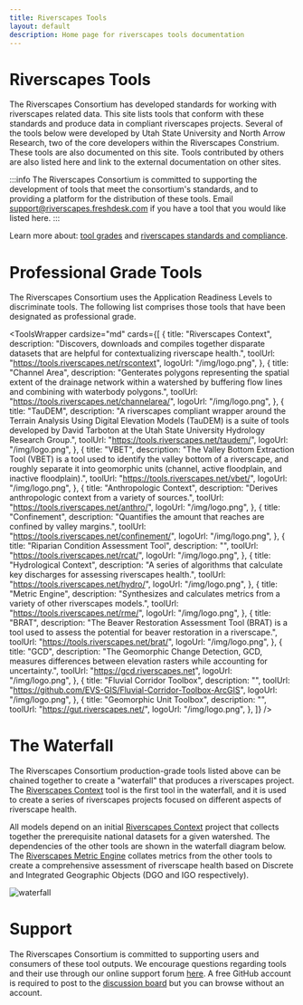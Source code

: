 ```yaml
---
title: Riverscapes Tools
layout: default
description: Home page for riverscapes tools documentation
---
```


# Riverscapes Tools

The Riverscapes Consortium has developed standards for working with riverscapes related data. This site lists tools that conform with these standards and produce data in compliant riverscapes projects. Several of the tools below were developed by Utah State University and North Arrow Research, two of the core developers within the Riverscapes Constrium. These tools are also documented on this site. Tools contributed by others are also listed here and link to the external documentation on other sites.

:::info
The Riverscapes Consortium is committed to supporting the development of tools that meet the consortium's standards, and to providing a platform for the distribution of these tools. Email support@riverscapes.freshdesk.com if you have a tool that you would like listed here.
:::

Learn more about: [tool grades](https://developer.riverscapes.net/MIGRATED/Tools/toolStandards/) and [riverscapes standards and compliance](https://developer.riverscapes.net/standards/).

# Professional Grade Tools

The Riverscapes Consortium uses the Application Readiness Levels to discriminate tools. The following list comprises those tools that have been designated as professional grade.


<ToolsWrapper
  cardsize="md"
  cards={[
    {
      title: "Riverscapes Context",
      description:
        "Discovers, downloads and compiles together disparate datasets that are helpful for contextualizing riverscape health.",
      toolUrl: "https://tools.riverscapes.net/rscontext",
      logoUrl: "/img/logo.png",
    },
    {
      title: "Channel Area",
      description:
        "Genterates polygons representing the spatial extent of the drainage network within a watershed by buffering flow lines and combining with waterbody polygons.",
      toolUrl: "https://tools.riverscapes.net/channelarea/",
      logoUrl: "/img/logo.png",
    },
    {
      title: "TauDEM",
      description:
        "A riverscapes compliant wrapper around the Terrain Analysis Using Digital Elevation Models (TauDEM) is a suite of tools developed by David Tarboton at the Utah State University Hydrology Research Group.",
      toolUrl: "https://tools.riverscapes.net/taudem/",
      logoUrl: "/img/logo.png",
    },
    {
      title: "VBET",
      description:
        "The Valley Bottom Extraction Tool (VBET) is a tool used to identify the valley bottom of a riverscape, and roughly separate it into geomorphic units (channel, active floodplain, and inactive floodplain).",
      toolUrl: "https://tools.riverscapes.net/vbet/",
      logoUrl: "/img/logo.png",
    },
    {
      title: "Anthropologic Context",
      description: "Derives anthropologic context from a variety of sources.",
      toolUrl: "https://tools.riverscapes.net/anthro/",
      logoUrl: "/img/logo.png",
    },
    {
      title: "Confinement",
      description:
        "Quantifies the amount that reaches are confined by valley margins.",
      toolUrl: "https://tools.riverscapes.net/confinement/",
      logoUrl: "/img/logo.png",
    },
    {
      title: "Riparian Condition Assessment Tool",
      description: "",
      toolUrl: "https://tools.riverscapes.net/rcat/",
      logoUrl: "/img/logo.png",
    },
    {
      title: "Hydrological Context",
      description:
        "A series of algorithms that calculate key discharges for assessing riverscapes health.",
      toolUrl: "https://tools.riverscapes.net/hydro/",
      logoUrl: "/img/logo.png",
    },
    {
      title: "Metric Engine",
      description:
        "Synthesizes and calculates metrics from a variety of other riverscapes models.",
      toolUrl: "https://tools.riverscapes.net/rme/",
      logoUrl: "/img/logo.png",
    },
    {
      title: "BRAT",
      description:
        "The Beaver Restoration Assessment Tool (BRAT) is a tool used to assess the potential for beaver restoration in a riverscape.",
      toolUrl: "https://tools.riverscapes.net/brat/",
      logoUrl: "/img/logo.png",
    },
    {
      title: "GCD",
      description:
        "The Geomorphic Change Detection, GCD, measures differences between elevation rasters while accounting for uncertainty.",
      toolUrl: "https://gcd.riverscapes.net",
      logoUrl: "/img/logo.png",
    },
    {
      title: "Fluvial Corridor Toolbox",
      description: "",
      toolUrl: "https://github.com/EVS-GIS/Fluvial-Corridor-Toolbox-ArcGIS",
      logoUrl: "/img/logo.png",
    },
    {
      title: "Geomorphic Unit Toolbox",
      description: "",
      toolUrl: "https://gut.riverscapes.net/",
      logoUrl: "/img/logo.png",
    },
  ]}
/>

# The Waterfall

The Riverscapes Consortium production-grade tools listed above can be chained together to create a "waterfall" that produces a riverscapes project. The [Riverscapes Context](/rscontext) tool is the first tool in the waterfall, and it is used to create a series of riverscapes projects focused on different aspects of riverscape health.

All models depend on an initial [Riverscapes Context](/rscontext) project that collects together the prerequisite national datasets for a given watershed. The dependencies of the other tools are shown in the waterfall diagram below. The [Riverscapes Metric Engine](/rme) collates metrics from the other tools to create a comprehensive assessment of riverscape health based on Discrete and Integrated Geographic Objects (DGO and IGO respectively).

![waterfall](https://docs.google.com/drawings/d/124W86S-fZ2D09I-u47-XKWab0_SKRCcoHO4DP2dv5TE/pub?w=887&h=782 "Flow chart illustrating the waterfall of tools starting from National and Public Datasets as source and ending at the Metric Engine")

# Support

The Riverscapes Consortium is committed to supporting users and consumers of these tool outputs. We encourage questions regarding tools and their use through our online support forum [here](https://github.com/Riverscapes/riverscapes-tools/discussions). A free GitHub account is required to post to the [discussion board](https://github.com/Riverscapes/riverscapes-tools/discussions) but you can browse without an account.
